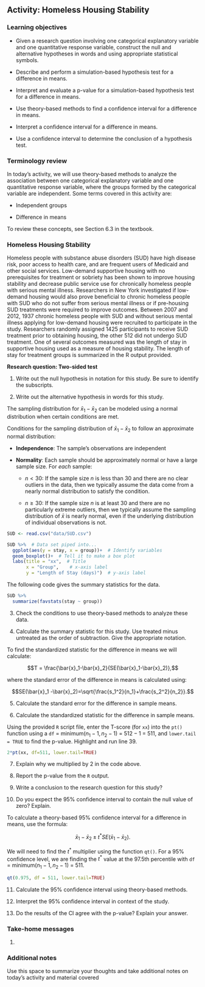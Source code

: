 ## Activity:  Homeless Housing Stability

\setstretch{1}

### Learning objectives

* Given a research question involving one categorical explanatory variable and one quantitative response variable, construct the null and alternative hypotheses
  in words and using appropriate statistical symbols.

* Describe and perform a simulation-based hypothesis test for a difference in means.

* Interpret and evaluate a p-value for a simulation-based hypothesis test for a difference in means.

* Use theory-based methods to find a confidence interval for a difference in means.

* Interpret a confidence interval for a difference in means.

* Use a confidence interval to determine the conclusion of a hypothesis test.

### Terminology review

In today's activity, we will use theory-based methods to analyze the association between one categorical explanatory variable and one quantitative response variable, where the groups formed by the categorical variable are independent. Some terms covered in this activity are:

* Independent groups

* Difference in means

To review these concepts, see Section 6.3 in the textbook.

### Homeless Housing Stability

Homeless people with substance abuse disorders (SUD) have high disease risk, poor access to health care, and are frequent users of Medicaid and other social services.  Low-demand supportive housing with no prerequisites for treatment or sobriety has been shown to improve housing stability and decrease public service use for chronically homeless people with serious mental illness.  Researchers in New York investigated if low-demand housing would also prove beneficial to chronic homeless people with SUD who do not suffer from serious mental illness or if pre-housing SUD treatments were required to improve outcomes.  Between 2007 and 2012, 1937 chronic homeless people with SUD and without serious mental illness applying for low-demand housing were recruited to participate in the study.  Researchers randomly assigned 1425 participants to receive SUD treatment prior to obtaining housing, the other 512 did not undergo SUD treatment.  One of several outcomes measured was the length of stay in supportive housing used as a measure of housing stability.  The length of stay for treatment groups is summarized in the R output provided.

**Research question: Two-sided test**

1. Write out the null hypothesis in notation for this study.  Be sure to identify the subscripts.

\vspace{0.5in}

2. Write out the alternative hypothesis in words for this study.

\vspace{0.8in}

The sampling distribution for $\bar{x}_1-\bar{x}_2$ can be modeled using a normal distribution when certain conditions are met.

Conditions for the sampling distribution of $\bar{x}_1-\bar{x}_2$ to follow an approximate normal distribution:

* **Independence**: The sample’s observations are independent

* **Normality**: Each sample should be approximately normal or have a large sample size. For *each* sample:

    - $n < 30$: If the sample size $n$ is less than 30 and there are no clear outliers in the data, then we typically assume the data come from a nearly normal distribution to satisfy the condition.

    - $n \ge 30$: If the sample size $n$ is at least 30 and there are no particularly extreme outliers, then we typically assume the sampling distribution of $\bar{x}$ is nearly normal, even if the underlying distribution of individual observations is not.
    
```r
SUD <- read.csv("data/SUD.csv")

SUD %>%  # Data set piped into...
  ggplot(aes(y = stay, x = group))+  # Identify variables
  geom_boxplot()+  # Tell it to make a box plot
  labs(title = "xx",  # Title
       x = "Group",    # x-axis label
       y = "Length of Stay (days)")  # y-axis label
```

The following code gives the summary statistics for the data.

```r
SUD %>%
  summarize(favstats(stay ~ group))
```

3.  Check the conditions to use theory-based methods to analyze these data.

\vspace{1in}

4. Calculate the summary statistic for this study.  Use treated minus untreated as the order of subtraction.  Give the appropriate notation.

\vspace{1in}

To find the standardized statistic for the difference in means we will calculate:

$$T = \frac{\bar{x}_1-\bar{x}_2}{SE(\bar{x}_1-\bar{x}_2)},$$

where the standard error of the difference in means is calculated using:

$$SE(\bar{x}_1 -\bar{x}_2)=\sqrt{\frac{s_1^2}{n_1}+\frac{s_2^2}{n_2}}.$$

5.  Calculate the standard error for the difference in sample means.

\vspace{0.5in}

6.  Calculate the standardized statistic for the difference in sample means.

\vspace{0.5in}

Using the provided `R` script file, enter the T-score (for `xx`) into the `pt()` function using a `df` = minimum($n_1 - 1, n_2 - 1$) = $512 - 1$ = 511, and `lower.tail = TRUE` to find the p-value.  Highlight and run line 39.

```r
2*pt(xx, df=511, lower.tail=TRUE)
```

7. Explain why we multiplied by 2 in the code above.

\vspace{0.3in}

8. Report the p-value from the `R` output.

\vspace{0.3in}

9.  Write a conclusion to the research question for this study?

\vspace{0.5in}

10.  Do you expect the 95\% confidence interval to contain the null value of zero?  Explain.

\vspace{0.8in}


To calculate a theory-based 95\% confidence interval for a difference in means, use the formula:

$$\bar{x}_1- \bar{x}_2\pm t^* SE(\bar{x}_1- \bar{x}_2).$$

We will need to find the $t^*$ multiplier using the function `qt()`.  For a 95% confidence level, we are finding the $t^*$ value at the 97.5th percentile with `df` = minimum($n_1 - 1, n_2 - 1$) = 511.

```r
qt(0.975, df = 511, lower.tail=TRUE)
```

11.  Calculate the 95\% confidence interval using theory-based methods.

\vspace{1in}

12.  Interpret the 95\% confidence interval in context of the study.

\vspace{1in}

13.  Do the results of the CI agree with the p-value?  Explain your answer.

\vspace{0.5in}

### Take-home messages

1.  

### Additional notes

Use this space to summarize your thoughts and take additional notes on today's activity and material covered